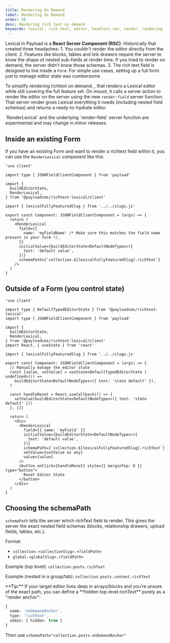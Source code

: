 ```yaml
---
title: Rendering On Demand
label: Rendering On Demand
order: 50
desc: Rendering rich text on demand
keywords: lexical, rich text, editor, headless cms, render, rendering
---
```


Lexical in Payload is a **React Server Component (RSC)**. Historically that created three headaches: 1. You couldn't render the editor directly from the client. 2. Features like blocks, tables and link drawers require the server to know the shape of nested sub-fields at render time. If you tried to render on demand, the server didn't know those schemas. 3. The rich text field is designed to live inside a `Form`. For simple use cases, setting up a full form just to manage editor state was cumbersome.

To simplify rendering richtext on demand, <RenderLexical />, that renders a Lexical editor while still covering the full feature set. On mount, it calls a server action to render the editor on the server using the new `render-field` server function. That server render gives Lexical everything it needs (including nested field schemas) and returns a ready-to-hydrate editor.

<Banner type="warning">
  `RenderLexical` and the underlying `render-field` server function are
  experimental and may change in minor releases.
</Banner>

## Inside an existing Form

If you have an existing Form and want to render a richtext field within it, you can use the `RenderLexical` component like this:

```tsx
'use client'

import type { JSONFieldClientComponent } from 'payload'

import {
  buildEditorState,
  RenderLexical,
} from '@payloadcms/richtext-lexical/client'

import { lexicalFullyFeaturedSlug } from '../../slugs.js'

export const Component: JSONFieldClientComponent = (args) => {
  return (
    <RenderLexical
      field={{
        name: 'myFieldName' /* Make sure this matches the field name present in your form */,
      }}
      initialValue={buildEditorState<DefaultNodeTypes>({
        text: 'default value',
      })}
      schemaPath={`collection.${lexicalFullyFeaturedSlug}.richText`}
    />
  )
}
```

## Outside of a Form (you control state)

```tsx
'use client'

import type { DefaultTypedEditorState } from '@payloadcms/richtext-lexical'
import type { JSONFieldClientComponent } from 'payload'

import {
  buildEditorState,
  RenderLexical,
} from '@payloadcms/richtext-lexical/client'
import React, { useState } from 'react'

import { lexicalFullyFeaturedSlug } from '../../slugs.js'

export const Component: JSONFieldClientComponent = (args) => {
  // Manually manage the editor state
  const [value, setValue] = useState<DefaultTypedEditorState | undefined>(() =>
    buildEditorState<DefaultNodeTypes>({ text: 'state default' }),
  )

  const handleReset = React.useCallback(() => {
    setValue(buildEditorState<DefaultNodeTypes>({ text: 'state default' }))
  }, [])

  return (
    <div>
      <RenderLexical
        field={{ name: 'myField' }}
        initialValue={buildEditorState<DefaultNodeTypes>({
          text: 'default value',
        })}
        schemaPath={`collection.${lexicalFullyFeaturedSlug}.richText`}
        setValue={setValue as any}
        value={value}
      />
      <button onClick={handleReset} style={{ marginTop: 8 }} type="button">
        Reset Editor State
      </button>
    </div>
  )
}
```

## Choosing the schemaPath

`schemaPath` tells the server which richText field to render. This gives the server the exact nested field schemas (blocks, relationship drawers, upload fields, tables, etc.).

Format:

- `collection.<collectionSlug>.<fieldPath>`
- `global.<globalSlug>.<fieldPath>`

Example (top level): `collection.posts.richText`

Example (nested in a group/tab): `collection.posts.content.richText`

<Banner type="info">
  **Tip:** If your target editor lives deep in arrays/blocks and you're unsure of the exact path, you can define a **hidden top-level richText** purely as a "render anchor":

```ts
{
  name: 'onDemandAnchor',
  type: 'richText',
  admin: { hidden: true }
}
```

Then use `schemaPath="collection.posts.onDemandAnchor"`

</Banner>
